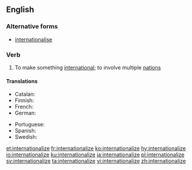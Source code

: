 ==English==

===Alternative forms===
* [[internationalise]]

===Verb===
{{en-verb|internationaliz}}

# To make something [[international]]; to involve multiple [[nation]]s

====Translations====
{{trans-top|to make something international}}
* Catalan: {{t+|ca|internacionalitzar}}
* Finnish: {{t|fi|kansainvälistää}}
* French: {{t+|fr|internationaliser}}
* German: {{t|de|internationalisieren}}
{{trans-mid}}
* Portuguese: {{t+|pt|internacionalizar}}
* Spanish: {{t|es|internacionalizar}}
* Swedish: {{t|sv|internationalisera}}
{{trans-bottom}}

[[et:internationalize]]
[[fr:internationalize]]
[[ko:internationalize]]
[[hy:internationalize]]
[[io:internationalize]]
[[ku:internationalize]]
[[ja:internationalize]]
[[pl:internationalize]]
[[sv:internationalize]]
[[ta:internationalize]]
[[vi:internationalize]]
[[zh:internationalize]]